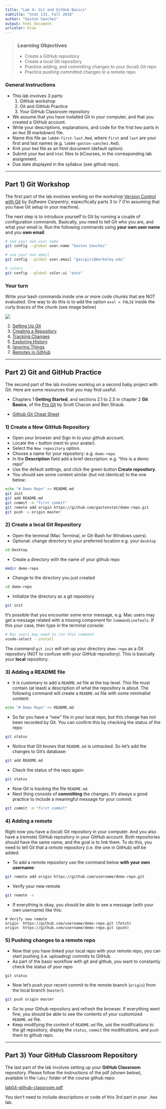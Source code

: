 ```yaml
---
title: "Lab 4: Git and GitHub Basics"
subtitle: "Stat 133, Fall 2018"
author: "Gaston Sanchez"
output: html_document
urlcolor: blue
---
```


> ### Learning Objectives
>
> * Create a GitHub repository
> * Create a local Git repository
> * Practice adding, and committing changes to your (local) Git repo
> * Practice pushing committed changes to a remote repo


### General Instructions

- This lab involves 3 parts:
    1. GitHub workshop
    2. Git and GitHub Practice
    3. Your GitHub Classroom repository
- We assume that you have installed Git in your computer, and that you created a GitHub account.
- Write your descriptions, explanations, and code for the frist two parts in an `Rmd` (R markdown) file.
- Name this file as `lab04-first-last.Rmd`, where `first` and `last` are your
first and last names (e.g. `lab04-gaston-sanchez.Rmd`).
- Knit your `Rmd` file as an html document (default option).
- Submit your `Rmd` and `html` files to bCourses, in the corresponding lab assignment.
- Due date displayed in the syllabus (see github repo).


-----

## Part 1) Git Workshop

The first part of the lab involves working on the workshop
[Version Control with Git](http://swcarpentry.github.io/git-novice/) 
by _Software Carpentry_, especifically parts 3 to 7 
(I'm assuming that you have Git setup in your machine).

The next step is to introduce yourself to Git by running a couple of configuration commands. Basically, you need to tell Git who you are, and what your email is. Run the following commands using __your own user name__ and you __own email__.

```bash
# use your own user name
git config --global user.name "Gaston Sanchez"

# use your own email
git config --global user.email "gasigiri@berkeley.edu"

# colors
git config --global color.ui "auto"
```



### Your turn

Write your bash commands inside one or more code chunks that are NOT evaluated. One way to do this is to add the option `eval = FALSE` inside the curly braces of the chunk (see image below)

![](lab03-images/unevaluated-chunk.png)


2. [Setting Up Git](http://swcarpentry.github.io/git-novice/02-setup/)
3. [Creating a Repository](http://swcarpentry.github.io/git-novice/03-create/)
4. [Tracking Changes](http://swcarpentry.github.io/git-novice/04-changes/)
5. [Exploring History](http://swcarpentry.github.io/git-novice/05-history/)
6. [Ignoring Things](http://swcarpentry.github.io/git-novice/06-ignore/)
7. [Remotes in GitHub](http://swcarpentry.github.io/git-novice/07-github/)


-----


## Part 2) Git and GitHub Practice

The second part of the lab involves working on a second baby project with Git.
Here are some resources that you may find useful:

- Chapters 1 __Getting Started__, and sections 2.1 to 2.5 in chapter 2 __Git Basics__, of the [Pro Git](https://git-scm.com/book/en/v2) by Scott Chacon and Ben Straub.

- [Github Git Cheat Sheet](https://education.github.com/git-cheat-sheet-education.pdf)


### 1) Create a New GitHub Repository

- Open your browser and Sign in to your github account.
- Locate the `+` button (next to your avatar).
- Select the `New repository` option.
- Choose a name for your repository: e.g. `demo-repo`.
- In the __Description__ field add a brief description: e.g. "this is a demo repo"
- Use the default settings, and click the green button __Create repository__.
- You should see some content similar (but not identical) to the one below:

```bash
echo "# Demo Repo" >> README.md
git init
git add README.md
git commit -m "first commit"
git remote add origin https://github.com/gastonstat/demo-repo.git
git push -u origin master
```

### 2) Create a local Git Repository

- Open the terminal (Mac Terminal, or Git-Bash for Windows users).
- Optional: change directory to your preferred location
e.g. your `Desktop`
```bash
cd Desktop
```
- Create a directory with the name of your github repo
```bash
mkdir demo-repo
```
- Change to the directory you just created
```bash
cd demo-repo
```
- Initialize the directory as a git repository
```bash
git init
```

It's possible that you encounter some error message, e.g. Mac users may get a 
message related with a missing component for `CommandLineTools`. If this your 
case, then type in the terminal console:

```bash
# Mac users may need to run this command
xcode-select --install
```

The command `git init` will set-up your directory `demo-repo` as a Git 
repository (NOT to confuse with your GitHub repository). This is basically
your __local__ repository.


### 3) Adding a README file

- It is customary to add a `README.md` file at the top level. This file must
contain (at least) a description of what the repository is about. The following
command will create a `README.md` file with some minimalist content:
```bash
echo "# Demo Repo" >> README.md
```
- So far you have a "new" file in your local repo, but this change has
not been recorded by Git. You can confirm this by checking the status of the repo:
```bash
git status
```
- Notice that Git knows that `README.md` is untracked. So let's add the 
changes to Git's database:
```bash
git add README.md
```
- Check the status of the repo again:
```bash
git status
```
- Now Git is tracking the file `README.md`.
- Next thing consists of __committing__ the changes. It's always a good practice to include a meaningful message for your commit.
```bash
git commit -m "first commit"
```

### 4) Adding a remote

Right now you have a (local) Git repository in your computer. And you also have 
a (remote) GitHub repository in your GitHub account. Both repositories should have the 
same name, and the goal is to link them. To do this, you need to tell Git that 
a _remote_ repository (i.e. the one in GitHub) will be added:

- To add a remote repository use the command below __with your own username__:
```bash
git remote add origin https://github.com/username/demo-repo.git
```
- Verify your new remote
```bash
git remote -v
```
- If everything is okay, you should be able to see a message 
(with your own username) like this:
```
# Verify new remote
origin  https://github.com/username/demo-repo.git (fetch)
origin  https://github.com/username/demo-repo.git (push)
```

### 5) Pushing changes to a remote repo

- Now that you have linked your local repo with your remote repo, you can 
start pushing (i.e. uploading) commits to GitHub.
- As part of the basic workflow with git and github, you want to constantly 
check the status of your repo
```
git status
```
- Now let's push your recent commit to the remote branch (`origin`) from
the local branch (`master`):
```bash
git push origin master
```
- Go to your Github repository and refresh the browser. If everything went fine, 
you should be able to see the contents of your customized `README.md` file.
- Keep modifying the content of `README.md` file, `add` the modifications to the git repository, display the `status`, `commit` the modifications, and `push` them to github repo.


-----


## Part 3) Your GitHub Classroom Repository

The last part of the lab involves setting up your __GitHub Classroom__ repository. Please follow the instructions of the pdf (shown below), available in the `labs/` folder of the course github repo:

[lab04-github-classroom.pdf](lab04-github-classroom.pdf)

You don't need to include descriptions or code of this 3rd part in your `.Rmd` lab.
